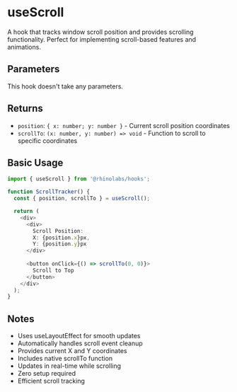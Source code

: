 # useScroll

A hook that tracks window scroll position and provides scrolling functionality. Perfect for implementing scroll-based features and animations.

## Parameters

This hook doesn't take any parameters.

## Returns

- `position`: `{ x: number; y: number }` - Current scroll position coordinates
- `scrollTo`: `(x: number, y: number) => void` - Function to scroll to specific coordinates

## Basic Usage

```typescript
import { useScroll } from '@rhinolabs/hooks';

function ScrollTracker() {
  const { position, scrollTo } = useScroll();

  return (
    <div>
      <div>
        Scroll Position:
        X: {position.x}px,
        Y: {position.y}px
      </div>
      
      <button onClick={() => scrollTo(0, 0)}>
        Scroll to Top
      </button>
    </div>
  );
}
```

## Notes

- Uses useLayoutEffect for smooth updates
- Automatically handles scroll event cleanup
- Provides current X and Y coordinates
- Includes native scrollTo function
- Updates in real-time while scrolling
- Zero setup required
- Efficient scroll tracking

